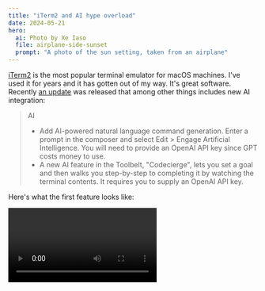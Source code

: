 ```yaml
---
title: "iTerm2 and AI hype overload"
date: 2024-05-21
hero:
  ai: Photo by Xe Iaso
  file: airplane-side-sunset
  prompt: "A photo of the sun setting, taken from an airplane"
---
```


[iTerm2](https://iterm2.com/) is the most popular terminal emulator for macOS machines. I've used it for years and it has gotten out of my way. It's great software. Recently [an update](https://iterm2.com/downloads/stable/iTerm2-3_5_0.changelog) was released that among other things includes new AI integration:

> AI
>
> - Add AI-powered natural language command
>   generation. Enter a prompt in the composer and
>   select Edit > Engage Artificial Intelligence.
>   You will need to provide an OpenAI API key since
>   GPT costs money to use.
> - A new AI feature in the Toolbelt, "Codecierge",
>   lets you set a goal and then walks you
>   step-by-step to completing it by watching the
>   terminal contents. It requires you to supply an
>   OpenAI API key.

Here's what the first feature looks like:

<Video path="video/2024/oneoff-iterm2-ai" />

It's a text box that you can enter in a description of a command in, then it generates the command for you. It's a lot like the former [GitHub Copilot for CLI](https://githubnext.com/projects/copilot-cli/), but built into your terminal, just a command-y away.

When you use this, you have your choice of the following models:

- `gpt-3.5-turbo`
- `gpt-4-turbo`
- `gpt-4`
- `gpt-4o`

I wasn't able to get `gpt-4o` to work, but `gpt-3.5-turbo` worked fine. I'm not totally wowed by the feature, but it is a thing that exists and I'll probably use it once or twice (mainly when I'm dealing with ffmpeg commands because good god those are hard to remember). I don't think it's a killer feature, but it's a nice-to-have, I guess.

One of the main bits of feedback I've seen from people online is that iTerm2 having AI involved at all is enough to get them to want to switch away to another terminal emulator. They've cited the reason as exhaustion due to overexposure to AI hype.

AI is the current meme among investors and the tech space. [Microsoft is putting an AI button on your keyboard](https://blogs.windows.com/windowsexperience/2024/01/04/introducing-a-new-copilot-key-to-kick-off-the-year-of-ai-powered-windows-pcs/), [Slack is training AI on your messages](https://arstechnica.com/tech-policy/2024/05/slack-defends-default-opt-in-for-ai-training-on-chats-amid-user-outrage/), and [OpenAI is in hot water with Scarlet Johansson](https://x.com/yashar/status/1792682664845254683). It's everywhere, and it's exhausting. Part of my job requires me to keep up with the latest advances with AI and I'm unable to. Everything happens so much.

With a lot of these AI tools comes the problem that the AI system itself is very opaque. You put in inputs, you get an output, but nobody is able to explain how or why something came out that way. There's an entire cottage industry of people finding the right combinations of words to get the AI to do something they want. It's like scrying into the unknown, but somehow with trillions of dollars on the line.

This "type the command for me" feature has caused a lot of buzz online, to the point where people I know are just flat out ripping out iTerm2 in favor of programs that _don't_ have AI integrations in them. Hell, even the mention that a tool is _going_ to get an AI integration has people preemptively ripping it out of their systems _because_ of that opacity. A terminal emulator is probably also a fairly bad place to implement this because it's probably one of the most privileged programs on a developer's machine. It deals with all the secrets in the world, and the _threat_ that it could be used to upload them all to a third party is great enough that people are willing to switch away from it **sight unseen**.

<Conv name="Aoi" mood="wut">
I don't get it. It's a very optional feature that you have to:

1. Go out of your way to enable
2. Supply your own API key (and pay for it yourself)
3. Enable something that is not enabled by default

Why are people reacting so strongly to this?

</Conv>
<Conv name="Cadey" mood="aha">
  ~~A lot of it boils down to having this "shoved down their throats". It's the
  fact that it's being added to a tool without the user having the _agency_ to
  decide if they want it to be added or not. There's something that can probably
  be said here about programs like this likely needing to be open-source so that
  these things can be caught and stopped sooner, but that's an entirely
  different conversation.~~

EDIT: an earlier version of this post assumed that iTerm2 was closed source. It is not. I apologize for the error. Here is an amended version of the paragraph:

A lot of it boils down to having this "shoved down their throats". It's the
fact that it's being added to a tool without the user having the _agency_ to
decide if they want it to be added or not. That being said, [here is the commit that added the AI feature in question](https://github.com/gnachman/iTerm2/commit/7bcc4e0bedb22c4fd90ae7934fbbce3268a71e11). It's apparently been in development at some level for two years or so. I guess it predates most of the AI hype that's been going on lately.

</Conv>

I get why people wouldn't want this in their lives, I really do. I think that one of the greatest errors that was made with putting this in iTerm2 was making a big show of it, and by not letting you use local models (such as with [Ollama](https://ollama.com)) instead of having OpenAI be the only option.

It would be really cool if this was distributed as an optional addon with their [Python API](https://iterm2.com/python-api/) as an example of how you can extend iTerm2 in arbitrary ways. This would get a lot of the same advantages, but without the whole angry mob thing.
